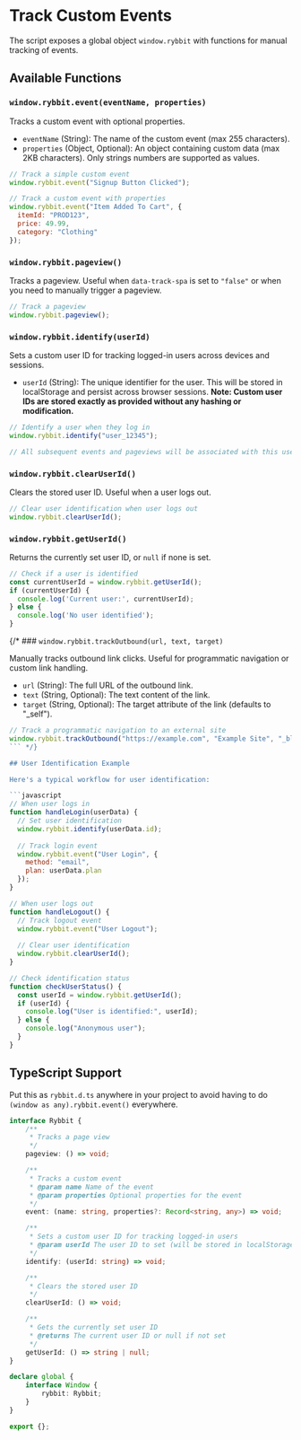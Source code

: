 # Track Custom Events

The script exposes a global object `window.rybbit` with functions for manual tracking of events.

## Available Functions

### `window.rybbit.event(eventName, properties)`

Tracks a custom event with optional properties.

*   `eventName` (String): The name of the custom event (max 255 characters).
*   `properties` (Object, Optional): An object containing custom data (max 2KB characters). Only strings numbers are supported as values.

```javascript
// Track a simple custom event
window.rybbit.event("Signup Button Clicked");

// Track a custom event with properties
window.rybbit.event("Item Added To Cart", {
  itemId: "PROD123",
  price: 49.99,
  category: "Clothing"
});
```

### `window.rybbit.pageview()`

Tracks a pageview. Useful when `data-track-spa` is set to `"false"` or when you need to manually trigger a pageview.

```javascript
// Track a pageview
window.rybbit.pageview();
```

### `window.rybbit.identify(userId)`

Sets a custom user ID for tracking logged-in users across devices and sessions.

*   `userId` (String): The unique identifier for the user. This will be stored in localStorage and persist across browser sessions. **Note: Custom user IDs are stored exactly as provided without any hashing or modification.**

```javascript
// Identify a user when they log in
window.rybbit.identify("user_12345");

// All subsequent events and pageviews will be associated with this user ID
```

### `window.rybbit.clearUserId()`

Clears the stored user ID. Useful when a user logs out.

```javascript
// Clear user identification when user logs out
window.rybbit.clearUserId();
```

### `window.rybbit.getUserId()`

Returns the currently set user ID, or `null` if none is set.

```javascript
// Check if a user is identified
const currentUserId = window.rybbit.getUserId();
if (currentUserId) {
  console.log('Current user:', currentUserId);
} else {
  console.log('No user identified');
}
```

{/* ### `window.rybbit.trackOutbound(url, text, target)`

Manually tracks outbound link clicks. Useful for programmatic navigation or custom link handling.

*   `url` (String): The full URL of the outbound link.
*   `text` (String, Optional): The text content of the link.
*   `target` (String, Optional): The target attribute of the link (defaults to "_self").

```javascript
// Track a programmatic navigation to an external site
window.rybbit.trackOutbound("https://example.com", "Example Site", "_blank");
``` */}

## User Identification Example

Here's a typical workflow for user identification:

```javascript
// When user logs in
function handleLogin(userData) {
  // Set user identification
  window.rybbit.identify(userData.id);
  
  // Track login event
  window.rybbit.event("User Login", {
    method: "email",
    plan: userData.plan
  });
}

// When user logs out
function handleLogout() {
  // Track logout event
  window.rybbit.event("User Logout");
  
  // Clear user identification
  window.rybbit.clearUserId();
}

// Check identification status
function checkUserStatus() {
  const userId = window.rybbit.getUserId();
  if (userId) {
    console.log("User is identified:", userId);
  } else {
    console.log("Anonymous user");
  }
}
```

## TypeScript Support

Put this as `rybbit.d.ts` anywhere in your project to avoid having to do `(window as any).rybbit.event()` everywhere.

```typescript
interface Rybbit {
    /**
     * Tracks a page view
     */
    pageview: () => void;

    /**
     * Tracks a custom event
     * @param name Name of the event
     * @param properties Optional properties for the event
     */
    event: (name: string, properties?: Record<string, any>) => void;

    /**
     * Sets a custom user ID for tracking logged-in users
     * @param userId The user ID to set (will be stored in localStorage)
     */
    identify: (userId: string) => void;

    /**
     * Clears the stored user ID
     */
    clearUserId: () => void;

    /**
     * Gets the currently set user ID
     * @returns The current user ID or null if not set
     */
    getUserId: () => string | null;
}

declare global {
    interface Window {
        rybbit: Rybbit;
    }
}

export {};
```
